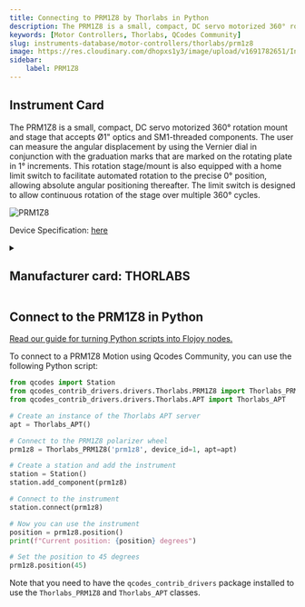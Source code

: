 ```yaml
---
title: Connecting to PRM1Z8 by Thorlabs in Python
description: The PRM1Z8 is a small, compact, DC servo motorized 360° rotation mount and stage that accepts Ø1" optics and SM1-threaded components. The user can measure the angular displacement by using the Vernier dial in conjunction with the graduation marks that are marked on the rotating plate in 1° increments. This rotation stage/mount is also equipped with a home limit switch to facilitate automated rotation to the precise 0° position, allowing absolute angular positioning thereafter. The limit switch is designed to allow continuous rotation of the stage over multiple 360° cycles.
keywords: [Motor Controllers, Thorlabs, QCodes Community] 
slug: instruments-database/motor-controllers/thorlabs/prm1z8 
image: https://res.cloudinary.com/dhopxs1y3/image/upload/v1691782651/Instruments/Motion/PRM1Z8/PRM1Z8.jpg
sidebar:
    label: PRM1Z8 
---
```



## Instrument Card

The PRM1Z8 is a small, compact, DC servo motorized 360° rotation mount and stage that accepts Ø1" optics and SM1-threaded components. The user can measure the angular displacement by using the Vernier dial in conjunction with the graduation marks that are marked on the rotating plate in 1° increments. This rotation stage/mount is also equipped with a home limit switch to facilitate automated rotation to the precise 0° position, allowing absolute angular positioning thereafter. The limit switch is designed to allow continuous rotation of the stage over multiple 360° cycles.

![PRM1Z8](https://res.cloudinary.com/dhopxs1y3/image/upload/v1691782651/Instruments/Motion/PRM1Z8/PRM1Z8.jpg)

Device Specification: [here](https://www.thorlabs.com/_sd.cfm?fileName=19737-D02.pdf&partNumber=PRM1Z8)

<details style={{ marginTop: "15px"}}>
<summary><h2 style={{display:'inline'}}>Manufacturer card: THORLABS</h2></summary>

![THORLABS](https://res.cloudinary.com/dhopxs1y3/image/upload/v1692126009/Instruments/Vendor%20Logos/Thorlabs.png)

Thorlabs, Inc. is an American privately held optical equipment company headquartered in Newton, New Jersey. The company was founded in 1989 by Alex Cable, who serves as its current president and CEO. As of 2018, Thorlabs has annual sales of approximately $500 million.

- Headquarters: USA
- Yearly Revenue (millions, USD): 550
- Vendor Website: [here](https://www.thorlabs.com/)

</details>


<FeaturedInstrumentVideo category="MOTOR_CONTROLLERS" />

## Connect to the PRM1Z8 in Python

[Read our guide for turning Python scripts into Flojoy nodes.](https://docs.flojoy.ai/contribution/blocks/custom-flojoy-block/)



<Tabs>
<TabItem value="Flojoy" label="Flojoy" className="flojoy-instrument-tabs">

<SectionsCard category="MOTOR_CONTROLLERS" manufacturer="Thorlabs"></SectionsCard>

</TabItem>
<TabItem value="QCodes Community" label="QCodes Community">

To connect to a PRM1Z8 Motion using Qcodes Community, you can use the following Python script:

```python
from qcodes import Station
from qcodes_contrib_drivers.drivers.Thorlabs.PRM1Z8 import Thorlabs_PRM1Z8
from qcodes_contrib_drivers.drivers.Thorlabs.APT import Thorlabs_APT

# Create an instance of the Thorlabs APT server
apt = Thorlabs_APT()

# Connect to the PRM1Z8 polarizer wheel
prm1z8 = Thorlabs_PRM1Z8('prm1z8', device_id=1, apt=apt)

# Create a station and add the instrument
station = Station()
station.add_component(prm1z8)

# Connect to the instrument
station.connect(prm1z8)

# Now you can use the instrument
position = prm1z8.position()
print(f"Current position: {position} degrees")

# Set the position to 45 degrees
prm1z8.position(45)
```

Note that you need to have the `qcodes_contrib_drivers` package installed to use the `Thorlabs_PRM1Z8` and `Thorlabs_APT` classes.


</TabItem>
</Tabs>